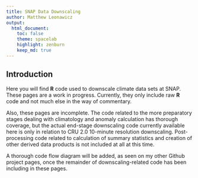 ```yaml
---
title: SNAP Data Downscaling
author: Matthew Leonawicz
output:
  html_document:
    toc: false
    theme: spacelab
    highlight: zenburn
    keep_md: true
---
```


##
##
## Introduction

Here you will find **R** code used to downscale climate data sets at SNAP.
These pages are a work in progress.
Currently, they only include raw **R** code and not much else in the way of commentary.

Also, these pages are incomplete.
The code related to the more preparatory stages dealing with climatology and anomaly calculation has thorough coverage,
but the actual end-stage downscaling code currently available here is only in relation to CRU 2.0 10-minute resolution downscaling.
Post-processing code related to calculation of summary statistics and creation of other derived data products is not included at all at this time.

A thorough code flow diagram will be added, as seen on my other Github project pages,
once the remainder of downscaling-related code has been including in these pages.

